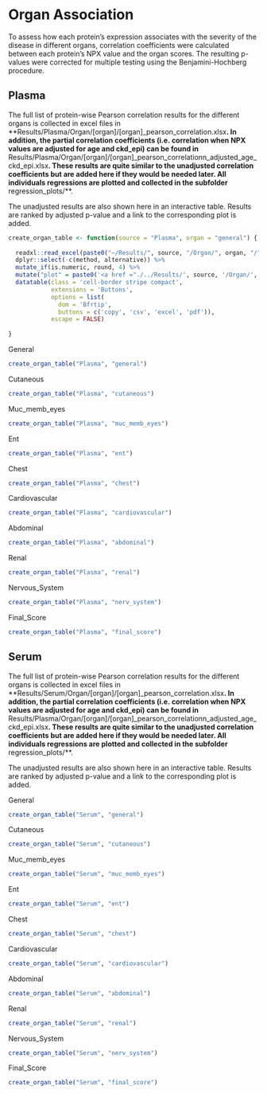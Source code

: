 # Organ Association

To assess how each protein's expression associates with the severity of the disease in different organs, correlation coefficients were calculated between each protein's NPX value and the organ scores. The resulting p-values were corrected for multiple testing using the Benjamini-Hochberg procedure.

## Plasma

The full list of protein-wise Pearson correlation results for the different organs is collected in excel files in **Results/Plasma/Organ/[organ]/[organ]_pearson_correlation.xlsx**. In addition, the partial correlation coefficients (i.e. correlation when NPX values are adjusted for age and ckd_epi) can be found in **Results/Plasma/Organ/[organ]/[organ]_pearson_correlationn_adjusted_age_ckd_epi.xlsx**. These results are quite similar to the unadjusted correlation coefficients but are added here if they would be needed later. All individuals regressions are plotted and collected in the subfolder **regression_plots/**. 

The unadjusted results are also shown here in an interactive table. Results are ranked by adjusted p-value and a link to the corresponding plot is added. 

```r
create_organ_table <- function(source = "Plasma", organ = "general") {
  
  readxl::read_excel(paste0("~/Results/", source, "/Organ/", organ, "/", organ, "_pearson_correlation.xlsx")) %>%
  dplyr::select(-c(method, alternative)) %>%
  mutate_if(is.numeric, round, 4) %>%
  mutate("plot" = paste0('<a href ="./../Results/', source, '/Organ/', organ, '/regression_plots/', Assay, '_regression.pdf"  target="_blank">', Assay, '</a>')) %>%
  datatable(class = 'cell-border stripe compact', 
            extensions = 'Buttons', 
            options = list(
              dom = 'Bfrtip',
              buttons = c('copy', 'csv', 'excel', 'pdf')),
            escape = FALSE)
  
}
```


::::: {.panelset}

::: {.panel}
[General]{.panel-name}

```r
create_organ_table("Plasma", "general")
```
:::

::: {.panel}
[Cutaneous]{.panel-name}

```r
create_organ_table("Plasma", "cutaneous")
```
:::

::: {.panel}
[Muc_memb_eyes]{.panel-name}

```r
create_organ_table("Plasma", "muc_memb_eyes")
```
:::

::: {.panel}
[Ent]{.panel-name}

```r
create_organ_table("Plasma", "ent")
```
:::

::: {.panel}
[Chest]{.panel-name}

```r
create_organ_table("Plasma", "chest")
```
:::

::: {.panel}
[Cardiovascular]{.panel-name}

```r
create_organ_table("Plasma", "cardiovascular")
```
:::

::: {.panel}
[Abdominal]{.panel-name}

```r
create_organ_table("Plasma", "abdominal")
```
:::

::: {.panel}
[Renal]{.panel-name}

```r
create_organ_table("Plasma", "renal")
```
:::

::: {.panel}
[Nervous_System]{.panel-name}

```r
create_organ_table("Plasma", "nerv_system")
```
:::

::: {.panel}
[Final_Score]{.panel-name}

```r
create_organ_table("Plasma", "final_score")
```
:::

:::::


## Serum

The full list of protein-wise Pearson correlation results for the different organs is collected in excel files in **Results/Serum/Organ/[organ]/[organ]_pearson_correlation.xlsx**. In addition, the partial correlation coefficients (i.e. correlation when NPX values are adjusted for age and ckd_epi) can be found in **Results/Plasma/Organ/[organ]/[organ]_pearson_correlationn_adjusted_age_ckd_epi.xlsx**. These results are quite similar to the unadjusted correlation coefficients but are added here if they would be needed later. All individuals regressions are plotted and collected in the subfolder **regression_plots/**. 

The unadjusted results are also shown here in an interactive table. Results are ranked by adjusted p-value and a link to the corresponding plot is added. 

::::: {.panelset}

::: {.panel}
[General]{.panel-name}

```r
create_organ_table("Serum", "general")
```
:::

::: {.panel}
[Cutaneous]{.panel-name}

```r
create_organ_table("Serum", "cutaneous")
```
:::

::: {.panel}
[Muc_memb_eyes]{.panel-name}

```r
create_organ_table("Serum", "muc_memb_eyes")
```
:::

::: {.panel}
[Ent]{.panel-name}

```r
create_organ_table("Serum", "ent")
```
:::

::: {.panel}
[Chest]{.panel-name}

```r
create_organ_table("Serum", "chest")
```
:::

::: {.panel}
[Cardiovascular]{.panel-name}

```r
create_organ_table("Serum", "cardiovascular")
```
:::

::: {.panel}
[Abdominal]{.panel-name}

```r
create_organ_table("Serum", "abdominal")
```
:::

::: {.panel}
[Renal]{.panel-name}

```r
create_organ_table("Serum", "renal")
```
:::

::: {.panel}
[Nervous_System]{.panel-name}

```r
create_organ_table("Serum", "nerv_system")
```
:::

::: {.panel}
[Final_Score]{.panel-name}

```r
create_organ_table("Serum", "final_score")
```
:::

:::::